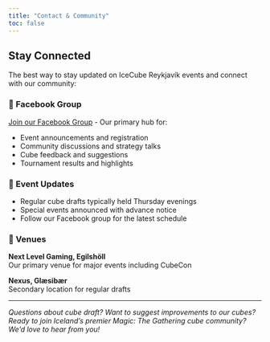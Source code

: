 ```yaml
---
title: "Contact & Community"
toc: false
---
```


## Stay Connected

The best way to stay updated on IceCube Reykjavík events and connect with our community:

### 📘 Facebook Group
[Join our Facebook Group](https://www.facebook.com/groups/mtgkubbur/) - Our primary hub for:

- Event announcements and registration
- Community discussions and strategy talks
- Cube feedback and suggestions
- Tournament results and highlights

### 📅 Event Updates
- Regular cube drafts typically held Thursday evenings
- Special events announced with advance notice
- Follow our Facebook group for the latest schedule

### 🏪 Venues

**Next Level Gaming, Egilshöll**  
Our primary venue for major events including CubeCon

**Nexus, Glæsibær**  
Secondary location for regular drafts

---

*Questions about cube draft? Want to suggest improvements to our cubes? Ready to join Iceland's premier Magic: The Gathering cube community? We'd love to hear from you!*

